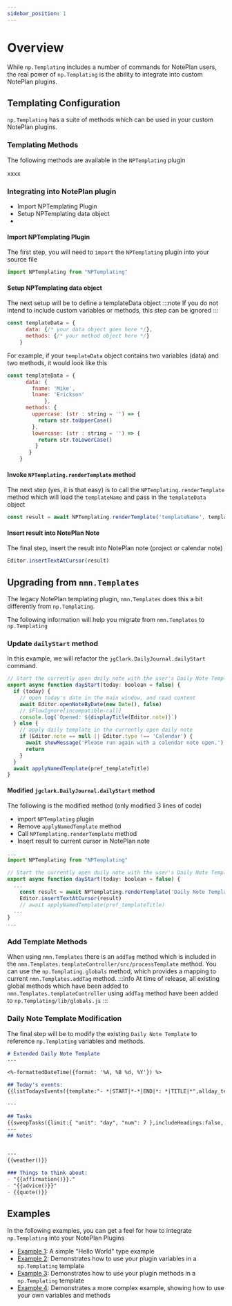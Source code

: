 ```yaml
---
sidebar_position: 1
---
```


# Overview
While `np.Templating` includes a number of commands for NotePlan users, the real power of `np.Templating` is the ability to integrate into custom NotePlan plugins.

## Templating Configuration
`np.Templating` has a suite of methods which can be used in your custom NotePlan plugins.

### Templating Methods
The following methods are available in the `NPTemplating` plugin

xxxx

### Integrating into NotePlan plugin

- Import NPTemplating Plugin
- Setup NPTemplating data object
-
#### Import NPTemplating Plugin
The first step, you will need to `import` the `NPTemplating` plugin into your source file

```javascript
import NPTemplating from "NPTemplating"
```

#### Setup NPTemplating data object
The next setup will be to define a templateData object
:::note
If you do not intend to include custom variables or methods, this step can be ignored
:::

```javascript
const templateData = {
      data: {/* your data object goes here */},
      methods: {/* your method object here */}
    }
```

For example, if your `templateData` object contains two variables (data) and two methods, it would look like this

```javascript
const templateData = {
      data: {
        fname: 'Mike',
        lname: 'Erickson'
			},
      methods: {
        uppercase: (str : string = '') => {
          return str.toUpperCase()
        },
        lowercase: (str : string = '') => {
          return str.toLowerCase()
         }
       }
    }
```

#### Invoke `NPTemplating.renderTemplate` method
The next step (yes, it is that easy) is to call the `NPTemplating.renderTemplate` method which will load the `templateName` and pass in the `templateData` object

```javascript
const result = await NPTemplating.renderTemplate('templateName', templateData)
```

#### Insert result into NotePlan Note
The final step, insert the result into NotePlan note (project or calendar note)

```javascript
Editor.insertTextAtCursor(result)
```

## Upgrading from `nmn.Templates`
The legacy NotePlan templating plugin, `nmn.Templates` does this a bit differently from `np.Templating`.

The following information will help you migrate from `nmn.Templates` to `np.Templating`

### Update `dailyStart` method
In this example, we will refactor the `jgClark.DailyJournal.dailyStart` command.

```javascript title="jgclark.DailyJournal.dailyStart"
// Start the currently open daily note with the user's Daily Note Template
export async function dayStart(today: boolean = false) {
  if (today) {
    // open today's date in the main window, and read content
    await Editor.openNoteByDate(new Date(), false)
    // $FlowIgnore[incompatible-call]
    console.log(`Opened: ${displayTitle(Editor.note)}`)
  } else {
    // apply daily template in the currently open daily note
    if (Editor.note == null || Editor.type !== 'Calendar') {
      await showMessage('Please run again with a calendar note open.')
      return
    }
  }
  await applyNamedTemplate(pref_templateTitle)
}
```

#### Modified `jgclark.DailyJournal.dailyStart` method
The following is the modified method (only modified 3 lines of code)

- import `NPTemplating` plugin
- Remove `applyNamedTemplate` method
- Call `NPTemplating.renderTemplate` method
- Insert result to current cursor in NotePlan note

```javascript title="jgclark.DailyJournal.dailyStart"
...
import NPTemplating from "NPTemplating"

// Start the currently open daily note with the user's Daily Note Template
export async function dayStart(today: boolean = false) {
  ...
	const result = await NPTemplating.renderTemplate('Daily Note Template', templateData)
	Editor.insertTextAtCursor(result)
    // await applyNamedTemplate(pref_templateTitle)
  ...
}
...
```

### Add Template Methods
When using `nmn.Templates` there is an `addTag` method which is included in the `nmn.Templates.templateController/src/processTemplate` method. You can use the `np.Templating.globals` method, which provides a mapping to current `nmn.Templates.addTag` method.
:::info
At time of release, all existing global methods which have been added to `nmn.Templates.templateController` using `addTag` method have been added to `np.Templating/lib/globals.js`
:::

### Daily Note Template Modification
The final step will be to modify the existing `Daily Note Template` to reference `np.Templating` variables and methods.

```markdown title="@Templates / Daily Note Template"
# Extended Daily Note Template
---

<%-formattedDateTime({format: '%A, %B %d, %Y'}) %>

## Today's events:
{{listTodaysEvents({template:"- *|START|*-*|END|*: *|TITLE|*",allday_template:"- *|TITLE|*"})}}

---

## Tasks
{{sweepTasks({limit:{ "unit": "day", "num": 7 },includeHeadings:false, ignoreFolders:['@Templates','_TEST','zDELETEME']})}}
---
## Notes


---
{{weather()}}

### Things to think about:
- "{{affirmation()}}."
- "{{advice()}}"
- {{quote()}}
```

## Examples
In the following examples, you can get a feel for how to integrate `np.Templating` into your NotePlan Plugins

- [Example 1](/docs/templating-integration-plugins/example-1): A simple "Hello World" type example
- [Example 2](/docs/templating-integration-plugins/example-2): Demonstrates how to use your plugin variables in a `np.Templating` template
- [Example 3](/docs/templating-integration-plugins/example-3): Demonstrates how to use your plugin methods in a `np.Templating` template
- [Example 4](/docs/templating-integration-plugins/example-4): Demonstrates a more complex example, showing how to use your own variables and methods
